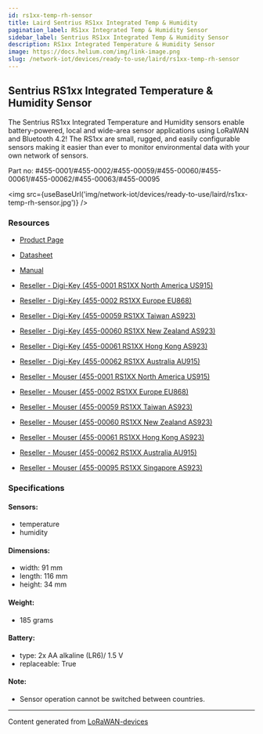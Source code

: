 ```yaml
---
id: rs1xx-temp-rh-sensor
title: Laird Sentrius RS1xx Integrated Temp & Humidity
pagination_label: RS1xx Integrated Temp & Humidity Sensor
sidebar_label: Sentrius RS1xx Integrated Temp & Humidity Sensor
description: RS1xx Integrated Temperature & Humidity Sensor
image: https://docs.helium.com/img/link-image.png
slug: /network-iot/devices/ready-to-use/laird/rs1xx-temp-rh-sensor
---
```



<LegacyContentBanner />

## Sentrius RS1xx Integrated Temperature & Humidity Sensor

The Sentrius RS1xx Integrated Temperature and Humidity sensors enable battery-powered, local and
wide-area sensor applications using LoRaWAN and Bluetooth 4.2! The RS1xx are small, rugged, and
easily configurable sensors making it easier than ever to monitor environmental data with your own
network of sensors.

Part no: #455-0001/#455-0002/#455-00059/#455-00060/#455-00061/#455-00062/#455-00063/#455-00095

<img src={useBaseUrl('img/network-iot/devices/ready-to-use/laird/rs1xx-temp-rh-sensor.jpg')} />

### Resources

- [Product Page](https://www.lairdconnect.com/iot-devices/lorawan-iot-devices/sentrius-rs1xx-lora-enabled-sensors)
- [Datasheet](https://www.lairdconnect.com/documentation/product-brief-sentrius-rs1xx-integrated-temp-humidity-sensor)
- [Manual](https://www.lairdconnect.com/documentation/user-guide-sentrius-rs1xx-ext-openclosed-int-temphumidity-sensors)

- [Reseller - Digi-Key (455-0001 RS1XX North America US915)](https://www.digikey.com/en/products/detail/laird-connectivity-inc/455-0001/8023006)
- [Reseller - Digi-Key (455-0002 RS1XX Europe EU868)](https://www.digikey.co.uk/product-detail/en/laird-connectivity-inc/455-0002/455-0002-ND/8023004)
- [Reseller - Digi-Key (455-00059 RS1XX Taiwan AS923)](https://www.digikey.com/en/products/detail/laird-connectivity-inc/455-00059/10639011?s=N4IgTCBcDaICwFYEFoAM6EE4QF0C%2BQA)
- [Reseller - Digi-Key (455-00060 RS1XX New Zealand AS923)](https://www.digikey.com/en/products/detail/laird-connectivity-inc/455-00060/10639021?s=N4IgTCBcDaICwFYEFoAM6BsqQF0C%2BQA)
- [Reseller - Digi-Key (455-00061 RS1XX Hong Kong AS923)](https://www.digikey.com/en/products/detail/laird-connectivity-inc/455-00061/10639025?s=N4IgTCBcDaICwFYEFoAM6BsBGEBdAvkA)
- [Reseller - Digi-Key (455-00062 RS1XX Australia AU915)](https://www.digikey.com/en/products/detail/laird-connectivity-inc/455-00062/10639013?s=N4IgTCBcDaICwFYEFoAM6BsEC6BfIA)

- [Reseller - Mouser (455-0001 RS1XX North America US915)](https://www.mouser.com/ProductDetail/Laird-Connectivity/455-0001?qs=f9yNj16SXrLHWGWgPjEnvQ%3D%3D)
- [Reseller - Mouser (455-0002 RS1XX Europe EU868)](https://www.mouser.co.uk/ProductDetail/Laird-Connectivity/455-0002/?qs=f9yNj16SXrIAaoVm5TkfuA%3D%3D)
- [Reseller - Mouser (455-00059 RS1XX Taiwan AS923)](https://www.mouser.com/ProductDetail/Laird-Connectivity/455-00059?qs=%2Fha2pyFadug275OP%2F%252BIeOGqsiPUjgBUS3ujP7OCtiSiqAKHYcWnchQ%3D%3D)
- [Reseller - Mouser (455-00060 RS1XX New Zealand AS923)](https://www.mouser.com/ProductDetail/Laird-Connectivity/455-00060?qs=%2Fha2pyFaduiVPYR7juSnK4HtmUbAGQ%2FyY9G5NV4%2F5WnloWmX%2FDVRmg%3D%3D)
- [Reseller - Mouser (455-00061 RS1XX Hong Kong AS923)](https://www.mouser.com/ProductDetail/Laird-Connectivity/455-00061?qs=%2Fha2pyFaduiVPYR7juSnK65B4wN7scy2iXni0py6MqHs2gndLUPjTA%3D%3D)
- [Reseller - Mouser (455-00062 RS1XX Australia AU915)](https://www.mouser.com/ProductDetail/Laird-Connectivity/455-00062?qs=%2Fha2pyFaduiVPYR7juSnK7Z5c85KXbBGXG2burRb%252Bu%2Fiv4fNSMhC1g%3D%3D)
- [Reseller - Mouser (455-00095 RS1XX Singapore AS923)](https://www.mouser.com/ProductDetail/Laird-Connectivity/455-00095?qs=W%2FMpXkg%252BdQ5CxdiDQv0Dww%3D%3D)

### Specifications

#### Sensors:

- temperature
- humidity

#### Dimensions:

- width: 91 mm
- length: 116 mm
- height: 34 mm

#### Weight:

- 185 grams

#### Battery:

- type: 2x AA alkaline (LR6)/ 1.5 V
- replaceable: True

#### Note:

- Sensor operation cannot be switched between countries.

---

Content generated from [LoRaWAN-devices](https://github.com/TheThingsNetwork/lorawan-devices)
